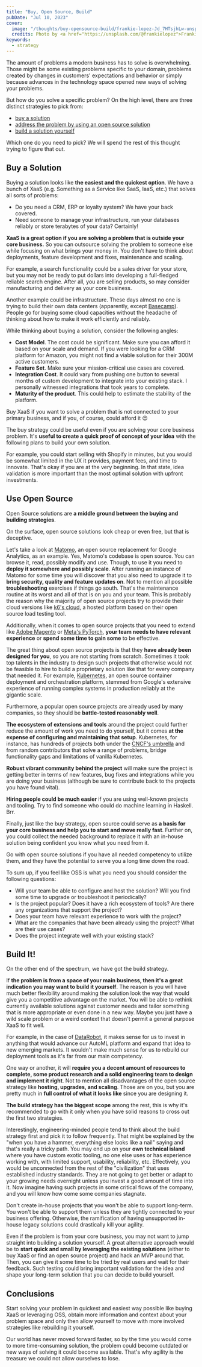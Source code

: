 ```yaml
---
title: "Buy, Open Source, Build"
pubDate: "Jul 10, 2023"
cover: 
  image: "/thoughts/buy-opensource-build/frankie-lopez-Jd_7HTsjhLw-unsplash.jpg"
  credits: Photo by <a href="https://unsplash.com/@frankielopez">Frankie Lopez</a> on <a href="https://unsplash.com/s/photos/feedback">Unsplash</a>
keywords:
  - strategy
---
```


The amount of problems a modern business has to solve is overwhelming. 
Those might be some existing problems specific to your domain, 
problems created by changes in customers' expectations and behavior 
or simply because advances in the technology space opened new ways of solving your problems.

But how do you solve a specific problem? On the high level, there are three distinct strategies to pick from:
- [buy a solution](#buy-a-solution)
- [address the problem by using an open source solution](#use-open-source)
- [build a solution yourself](#build-it)

Which one do you need to pick? We will spend the rest of this thought trying to figure that out.

## Buy a Solution

Buying a solution looks like **the easiest and the quickest option**. 
We have a bunch of XaaS (e.g. Something as a Service like SaaS, IaaS, etc.) that solves all sorts of problems:

- Do you need a CRM, ERP or loyalty system? We have your back covered.
- Need someone to manage your infrastructure, run your databases reliably or store terabytes of your data? Certainly!

**XaaS is a great option if you are solving a problem that is outside your core business.** 
So you can outsource solving the problem to someone else while focusing on what brings your money in. 
You don't have to think about deployments, feature development and fixes, maintenance and scaling.

For example, a search functionality could be a sales driver for your store, 
but you may not be ready to put dollars into developing a full-fledged reliable search engine. 
After all, you are selling products, so may consider manufacturing and delivery as your core business.

Another example could be infrastructure. These days almost no one is trying to build their own data centers (apparently, except [Basecamp](https://world.hey.com/dhh/why-we-re-leaving-the-cloud-654b47e0)). People go for buying some cloud capacities without the headache of thinking about how to make it work efficiently and reliably. 

While thinking about buying a solution, consider the following angles:

- **Cost Model**. The cost could be significant. Make sure you can afford it based on your scale and demand. If you were looking for a CRM platform for Amazon, you might not find a viable solution for their 300M active customers. 
- **Feature Set**. Make sure your mission-critical use cases are covered.
- **Integration Cost**. It could vary from pushing one button to several months of custom development to integrate into your existing stack. I personally witnessed integrations that took years to complete. 
- **Maturity of the product**. This could help to estimate the stability of the platform. 

<Quote>Buy XaaS if you want to solve a problem that is not connected to your primary business, and if you, of course, could afford it 😌</Quote>

The buy strategy could be useful even if you are solving your core business problem. 
It's **useful to create a quick proof of concept of your idea** with the following plans to build your own solution.

For example, you could start selling with Shopify in minutes, 
but you would be somewhat limited in the UX it provides, payment fees, and time to innovate. That's okay if you are at the very beginning. In that state, idea validation is more important than the most optimal solution with upfront investments.

## Use Open Source

Open Source solutions are **a middle ground between the buying and building strategies**. 

On the surface, open source solutions look cheap or even free, but that is deceptive.

Let's take a look at [Matomo](https://github.com/matomo-org/matomo), an open source replacement for Google Analytics, as an example. 
Yes, Matomo's codebase is open source. You can browse it, read, possibly modify and use. Though, to use it you need to **deploy it somewhere and possibly scale**.
After running an instance of Matomo for some time you will discover that you also need to upgrade it to **bring security, quality and feature updates on**. 
Not to mention all possible **troubleshooting** exercises if things go south. That's the maintenance routine at its worst and all of that is on you and your team. This is probably the reason why the majority of open source projects try to provide their cloud versions like [k6's cloud](https://k6.io/docs/cloud/), a hosted platform based on their open source load testing tool. 

Additionally, when it comes to open source projects that you need to extend like [Adobe Magento](https://github.com/magento/magento2) or [Meta's PyTorch](https://github.com/pytorch/pytorch), **your team needs to have relevant experience** or **spend some time to gain some** to be effective.

The great thing about open source projects is that they **have already been designed for you**, so you are not starting from scratch. 
Sometimes it took top talents in the industry to design such projects that otherwise would not be feasible to hire to build a proprietary solution like that for every company that needed it.
For example, [Kubernetes](https://github.com/kubernetes/kubernetes), an open source container deployment and orchestration platform, stemmed from Google's extensive experience of running complex systems in production reliably at the gigantic scale.

Furthermore, a popular open source projects are already used by many companies, so they should be **battle-tested reasonably well**.

**The ecosystem of extensions and tools** around the project could further reduce the amount of work you need to do yourself, but it comes **at the expense of configuring and maintaining that setup**. 
Kubernetes, for instance, has hundreds of projects both under the [CNCF's umbrella](https://landscape.cncf.io/) and from random contributors that solve a range of problems, bridge functionality gaps and limitations of vanilla Kubernetes.

**Robust vibrant community behind the project** will make sure the project is getting better in terms of new features, bug fixes and integrations while you are doing your business (although be sure to contribute back to the projects you have found vital).

**Hiring people could be much easier** if you are using well-known projects and tooling. Try to find someone who could do machine learning in Haskell. Brr.

Finally, just like the buy strategy, open source could serve as **a basis for your core business and help you to start and move really fast**. Further on, you could collect the needed background to replace it with an in-house solution being confident you know what you need from it.

<Quote>Go with open source solutions if you have all needed competency to utilize them, and they have the potential to serve you a long time down the road.</Quote>

To sum up, if you feel like OSS is what you need you should consider the following questions:

- Will your team be able to configure and host the solution? Will you find some time to upgrade or troubleshoot it periodically?
- Is the project popular? Does it have a rich ecosystem of tools? Are there any organizations that support the project?
- Does your team have relevant experience to work with the project?
- What are the companies that have been already using the project? What are their use cases?
- Does the project integrate well with your existing stack?

## Build It!

On the other end of the spectrum, we have got the build strategy. 

If **the problem is from a space of your main business, then it's a great indication you may want to build it yourself**.
The reason is you will have much better flexibility around making the solution look the way that would give you a competitive advantage on the market.
You will be able to rethink currently available solutions against customer needs and tailor something that is more appropriate or even done in a new way.
Maybe you just have a wild scale problem or a weird context that doesn't permit a general purpose XaaS to fit well.

For example, in the case of [DataRobot](https://datarobot.com/), it makes sense for us to invest in anything that would advance our AutoML platform and expand that idea to new emerging markets. It wouldn't make much sense for us to rebuild our deployment tools as it's far from our main competency.

One way or another, it will **require you a decent amount of resources to complete, some product research and a solid engineering team to design and implement it right**. 
Not to mention all disadvantages of the open source strategy like **hosting, upgrades, and scaling**. Those are on you, but you are pretty much in **full control of what it looks like** since you are designing it.

**The build strategy has the biggest scope** among the rest, this is why it's recommended to go with it only when you have solid reasons to cross out the first two strategies.

Interestingly, engineering-minded people tend to think about the build strategy first and pick it to follow frequently. 
That might be explained by the "when you have a hammer, everything else looks like a nail" saying and that's really a tricky path.
You may end up on your **own technical island** where you have custom exotic tooling, no one else uses or has experience working with, with limited support, usability, reliability, etc. 
Effectively, you would be unconnected from the rest of the "civilization" that uses established industry standards.
They are not going to get better or adapt to your growing needs overnight unless you invest a good amount of time into it. 
Now imagine having such projects in some critical flows of the company, and you will know how come some companies stagnate.

<Quote>
Don't create in-house projects that you won't be able to support long-term. 
You won't be able to support them unless they are tightly connected to your business offering.
Otherwise, the ramification of having unsupported in-house legacy solutions could drastically kill your agility.
</Quote>

Even if the problem is from your core business, you may not want to jump straight into building a solution yourself.
A great alternative approach would be to **start quick and small by leveraging the existing solutions** (either to buy XaaS or find an open source project) and hack an MVP around that.
Then, you can give it some time to be tried by real users and wait for their feedback. 
Such testing could bring important validation for the idea and shape your long-term solution that you can decide to build yourself.

## Conclusions

Start solving your problem in quickest and easiest way possible like buying XaaS or leveraging OSS, obtain more information and 
context about your problem space and only then allow yourself to move with more involved strategies like rebuilding it yourself. 

Our world has never moved forward faster, so by the time you would come to more time-consuming solution, 
the problem could become outdated or new ways of solving it could become available. That's why agility is the treasure we could not allow ourselves to lose.
